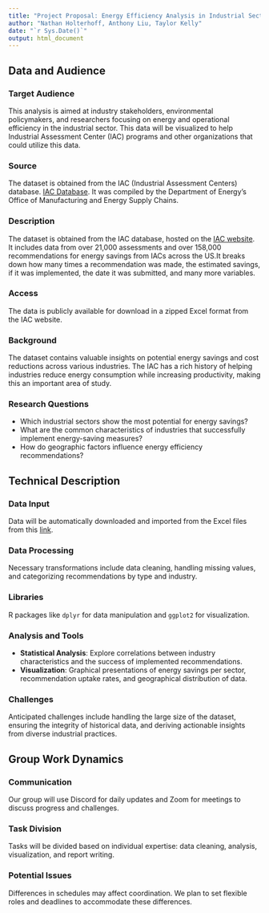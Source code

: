 ---
title: "Project Proposal: Energy Efficiency Analysis in Industrial Sectors"
author: "Nathan Holterhoff, Anthony Liu, Taylor Kelly"
date: "`r Sys.Date()`"
output: html_document
---

## Data and Audience

### Target Audience
This analysis is aimed at industry stakeholders, environmental policymakers, and researchers focusing on energy and operational efficiency in the industrial sector. This data will be visualized to help Industrial Assessment Center (IAC) programs and other organizations that could utilize this data.

### Source
The dataset is obtained from the IAC (Industrial Assessment Centers) database. [IAC Database](https://iac.university/storage/IAC_Database.zip). It was compiled by the Department of Energy's Office of Manufacturing and Energy Supply Chains.

### Description
The dataset is obtained from the IAC database, hosted on the [IAC website](iac.university). It includes data from over 21,000 assessments and over 158,000 recommendations for energy savings from IACs across the US.It breaks down how many times a recommendation was made, the estimated savings, if it was implemented, the date it was submitted, and many more variables.

### Access
 The data is publicly available for download in a zipped Excel format from the IAC website.

### Background
The dataset contains valuable insights on potential energy savings and cost reductions across various industries. The IAC has a rich history of helping industries reduce energy consumption while increasing productivity, making this an important area of study.

### Research Questions
- Which industrial sectors show the most potential for energy savings?
- What are the common characteristics of industries that successfully implement energy-saving measures?
- How do geographic factors influence energy efficiency recommendations?

## Technical Description

### Data Input
Data will be automatically downloaded and imported from the Excel files from this [link](https://iac.university/storage/IAC_Database.zip).

### Data Processing
Necessary transformations include data cleaning, handling missing values, and categorizing recommendations by type and industry.

### Libraries
R packages like `dplyr` for data manipulation and `ggplot2` for visualization.

### Analysis and Tools
- **Statistical Analysis**: Explore correlations between industry characteristics and the success of implemented recommendations.
- **Visualization**: Graphical presentations of energy savings per sector, recommendation uptake rates, and geographical distribution of data.

### Challenges
Anticipated challenges include handling the large size of the dataset, ensuring the integrity of historical data, and deriving actionable insights from diverse industrial practices.

## Group Work Dynamics

### Communication
Our group will use Discord for daily updates and Zoom for meetings to discuss progress and challenges.

### Task Division
Tasks will be divided based on individual expertise: data cleaning, analysis, visualization, and report writing.

### Potential Issues
Differences in schedules may affect coordination. We plan to set flexible roles and deadlines to accommodate these differences.